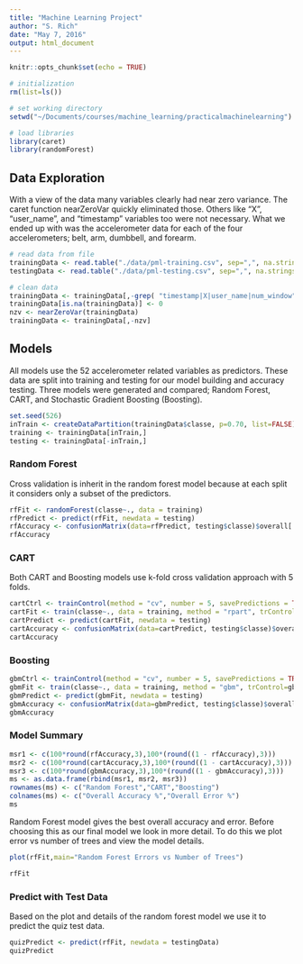 ```yaml
---
title: "Machine Learning Project"
author: "S. Rich"
date: "May 7, 2016"
output: html_document
---
```


```r
knitr::opts_chunk$set(echo = TRUE)
```

```r
# initialization
rm(list=ls())

# set working directory
setwd("~/Documents/courses/machine_learning/practicalmachinelearning")

# load libraries
library(caret)
library(randomForest)
```


## Data Exploration

With a view of the data many variables clearly had near zero variance. The caret function nearZeroVar quickly eliminated those. Others like "X", "user_name", and "timestamp" variables too were not necessary. What we ended up with was the accelerometer data for each of the four accelerometers; belt, arm, dumbbell, and forearm.

```r
# read data from file
trainingData <- read.table("./data/pml-training.csv", sep=",", na.strings = c("NA","#DIV/0!"),header = TRUE)
testingData <- read.table("./data/pml-testing.csv", sep=",", na.strings = c("NA","#DIV/0!"),header = TRUE)

# clean data
trainingData <- trainingData[,-grep( "timestamp|X|user_name|num_window" , names(trainingData))]
trainingData[is.na(trainingData)] <- 0
nzv <- nearZeroVar(trainingData)
trainingData <- trainingData[,-nzv]
```

## Models

All models use the 52 accelerometer related variables as predictors. These data are split into training and testing for our model building and accuracy testing. Three models were generated and compared; Random Forest, CART, and Stochastic Gradient Boosting (Boosting).

```r
set.seed(526)
inTrain <- createDataPartition(trainingData$classe, p=0.70, list=FALSE)
training <- trainingData[inTrain,]
testing <- trainingData[-inTrain,]
```

### Random Forest 

Cross validation is inherit in the random forest model because at each split it considers only a subset of the predictors.

```r
rfFit <- randomForest(classe~., data = training)
rfPredict <- predict(rfFit, newdata = testing)
rfAccuracy <- confusionMatrix(data=rfPredict, testing$classe)$overall['Accuracy']
rfAccuracy
```

### CART

Both CART and Boosting models use k-fold cross validation approach with 5 folds.

```r
cartCtrl <- trainControl(method = "cv", number = 5, savePredictions = TRUE)
cartFit <- train(classe~., data = training, method = "rpart", trControl=cartCtrl)
cartPredict <- predict(cartFit, newdata = testing)
cartAccuracy <- confusionMatrix(data=cartPredict, testing$classe)$overall['Accuracy']
cartAccuracy
```

### Boosting

```r
gbmCtrl <- trainControl(method = "cv", number = 5, savePredictions = TRUE)
gbmFit <- train(classe~., data = training, method = "gbm", trControl=gbmCtrl, verbose=FALSE)
gbmPredict <- predict(gbmFit, newdata = testing)
gbmAccuracy <- confusionMatrix(data=gbmPredict, testing$classe)$overall['Accuracy']
gbmAccuracy
```


### Model Summary

```r
msr1 <- c(100*round(rfAccuracy,3),100*(round((1 - rfAccuracy),3)))
msr2 <- c(100*round(cartAccuracy,3),100*(round((1 - cartAccuracy),3)))
msr3 <- c(100*round(gbmAccuracy,3),100*(round((1 - gbmAccuracy),3)))
ms <- as.data.frame(rbind(msr1, msr2, msr3))
rownames(ms) <- c("Random Forest","CART","Boosting")
colnames(ms) <- c("Overall Accuracy %","Overall Error %")
ms
```


Random Forest model gives the best overall accuracy and error. Before choosing this as our final model we look in more detail. To do this we plot error vs number of trees and view the model details.

```r
plot(rfFit,main="Random Forest Errors vs Number of Trees")
```

```r
rfFit
```

### Predict with Test Data

Based on the plot and details of the random forest model we use it to predict the quiz test data.

```r
quizPredict <- predict(rfFit, newdata = testingData)
quizPredict
```

